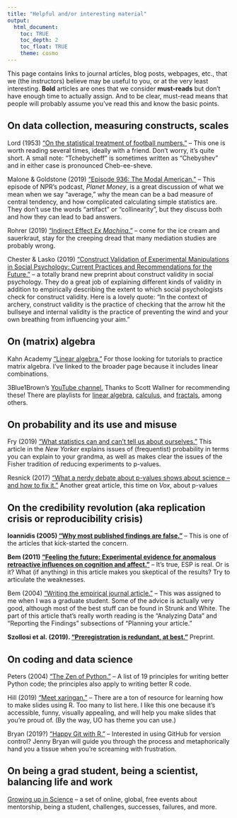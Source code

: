```yaml
---
title: "Helpful and/or interesting material"
output: 
  html_document:
    toc: TRUE
    toc_depth: 2
    toc_float: TRUE
    theme: cosmo
---
```


This page contains links to journal articles, blog posts, webpages, etc., that we (the instructors) believe may be useful to you, or at the very least interesting. **Bold** articles are ones that we consider **must-reads** but don't have enough time to actually assign. And to be clear, must-read means that people will probably assume you've read this and know the basic points.  

## On data collection, measuring constructs, scales

Lord (1953) ["On the statistical treatment of football numbers."](readings/Lord_1953.pdf) -- This one is worth reading several times, ideally with a friend. Don't worry, it's quite short. A small note: "Tchebycheff" is sometimes written as "Chebyshev" and in either case is pronounced Cheb-ee-sheve. 

Malone & Goldstone (2019) ["Episode 936: The Modal American."](https://www.npr.org/2019/08/28/755191639/episode-936-the-modal-american) -- This episode of NPR's podcast, _Planet Money_, is a great discussion of what we mean when we say "average," why the mean can be a bad measure of central tendency, and how complicated calculating simple statistics are. They don't use the words "artifact" or "collinearity", but they discuss both and how they can lead to bad answers.

Rohrer (2019) ["Indirect Effect *Ex Machina*."](http://www.the100.ci/2019/10/03/indirect-effect-ex-machina) -- come for the ice cream and sauerkraut, stay for the creeping dread that many mediation studies are probably wrong. 

Chester & Lasko (2019) ["Construct Validation of Experimental Manipulations in Social Psychology: Current Practices and Recommendations for the Future."](https://psyarxiv.com/t7ev9) -- a totally brand new preprint about construct validity in social psychology. They do a great job of explaining different kinds of validity in addition to empirically describing the extent to which social psychologists check for construct validity.  Here is a lovely quote: "In the context of archery, construct validity is the practice of checking that the arrow hit the bullseye and internal validity is the practice of preventing the wind and your own breathing from influencing your aim."

## On (matrix) algebra

Kahn Academy ["Linear algebra."](https://www.khanacademy.org/math/linear-algebra) For those looking for tutorials to practice matrix algebra. I've linked to the broader page because it includes linear combinations. 

3Blue1Brown's [YouTube channel.](https://www.youtube.com/channel/UCYO_jab_esuFRV4b17AJtAw) Thanks to Scott Wallner for recommending these! There are playlists for [linear algebra](https://www.youtube.com/playlist?list=PLZHQObOWTQDPD3MizzM2xVFitgF8hE_ab), [calculus](https://www.youtube.com/playlist?list=PLZHQObOWTQDMsr9K-rj53DwVRMYO3t5Yr), and [fractals](https://www.youtube.com/watch?v=gB9n2gHsHN4), among others. 

## On probability and its use and misuse

Fry (2019) ["What statistics can and can't tell us about ourselves."](https://www.newyorker.com/magazine/2019/09/09/what-statistics-can-and-cant-tell-us-about-ourselves) This article in the *New Yorker* explains issues of (frequentist) probability in terms you can explain to your grandma, as well as makes clear the issues of the Fisher tradition of reducing experiments to p-values. 

Resnick (2017) ["What a nerdy debate about p-values shows about science -- and how to fix it."](https://www.vox.com/science-and-health/2017/7/31/16021654/p-values-statistical-significance-redefine-0005) Another great article, this time on *Vox*, about p-values

## On the credibility revolution (aka replication crisis or reproducibility crisis)

**Ioannidis (2005) ["Why most published findings are false."](readings/Ioannidis_2005.pdf)** -- This is one of the articles that kick-started the concern. 

**Bem (2011) ["Feeling the future: Experimental evidence for anomalous retroactive influences on cognition and affect."](readings/Bem_2011.pdf)** -- It's true, ESP is real. Or is it? What (if anything) in this article makes you skeptical of the results? Try to articulate the weaknesses. 

Bem (2004) ["Writing the empirical journal article."](readings/Bem_2004.pdf) -- This was assigned to me when I was a graduate student. Some of the advice is actually very good, although most of the best stuff can be found in Strunk and White. The part of this article that's really worth reading is the "Analyzing Data" and "Reporting the Findings" subsections of "Planning your article."

**Szollosi et al. (2019). ["Preregistration is redundant, at best."](https://psyarxiv.com/x36pz/)** Preprint.

## On coding and data science

Peters (2004) ["The Zen of Python."](https://www.python.org/dev/peps/pep-0020/) -- A list of 19 principles for writing better Python code; the principles also apply to writing better R code. 

Hill (2019) ["Meet xaringan."](https://arm.rbind.io/slides/xaringan.html#1) -- There are a ton of resource for learning how to make slides using R. Too many to list here. I like this one because it's accessible, funny, visually appealing, and will help you make slides that you're proud of. (By the way, UO has theme you can use.)

Bryan (2019?) ["Happy Git with R."](https://happygitwithr.com) -- Interested in using GitHub for version control? Jenny Bryan will guide you through the process and metaphorically hand you a tissue when you're screaming with frustration. 

## On being a grad student, being a scientist, balancing life and work

[Growing up in Science](https://www.cns.nyu.edu/events/growingupinscience/) -- a set of online, global, free events about mentorship, being a student, challenges, successes, failures, and more.


